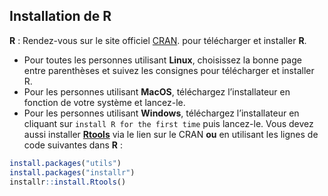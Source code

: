 ## Installation de R {.unnumbered}

**R** : Rendez-vous sur le site officiel [CRAN](https://cran.r-project.org/). pour télécharger et installer **R**.

-   Pour toutes les personnes utilisant **Linux**, choisissez la bonne page entre parenthèses et suivez les consignes pour télécharger et installer R.
-   Pour les personnes utilisant **MacOS**, téléchargez l’installateur en fonction de votre système et lancez-le.
-   Pour les personnes utilisant **Windows**, téléchargez l’installateur en cliquant sur `install R for the first time` puis lancez-le. Vous devez aussi installer [**Rtools**](https://cran.r-project.org/) via le lien sur le CRAN **ou** en utilisant les lignes de code suivantes dans **R** :

``` r
install.packages("utils")
install.packages("installr")
installr::install.Rtools()
```